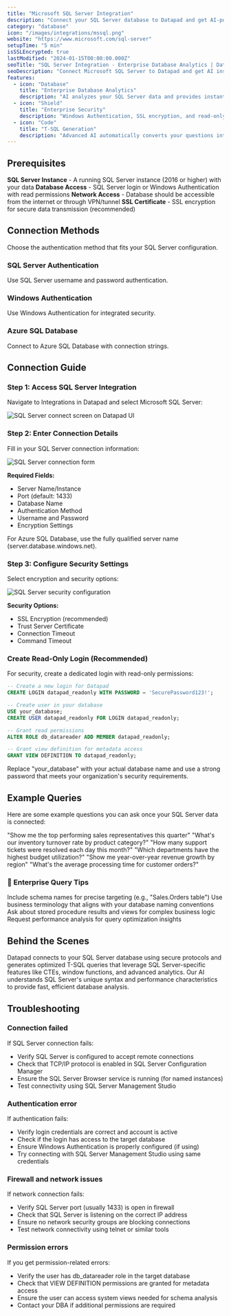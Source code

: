 ```yaml
---
title: "Microsoft SQL Server Integration"
description: "Connect your SQL Server database to Datapad and get AI-powered insights that transform enterprise database data into strategic business intelligence."
category: "database"
icon: "/images/integrations/mssql.png"
website: "https://www.microsoft.com/sql-server"
setupTime: "5 min"
isSSLEncrypted: true
lastModified: "2024-01-15T00:00:00.000Z"
seoTitle: "SQL Server Integration - Enterprise Database Analytics | Datapad"
seoDescription: "Connect Microsoft SQL Server to Datapad and get AI insights from your enterprise database with natural language queries and advanced analytics."
features:
  - icon: "Database"
    title: "Enterprise Database Analytics"
    description: "AI analyzes your SQL Server data and provides instant insights from complex enterprise datasets with natural language queries."
  - icon: "Shield"
    title: "Enterprise Security"
    description: "Windows Authentication, SSL encryption, and read-only access ensure your SQL Server data remains secure."
  - icon: "Code"
    title: "T-SQL Generation"
    description: "Advanced AI automatically converts your questions into optimized T-SQL queries with SQL Server specific functions."
---
```


## Prerequisites

<FeatureItem>**SQL Server Instance** - A running SQL Server instance (2016 or higher) with your data</FeatureItem>
<FeatureItem>**Database Access** - SQL Server login or Windows Authentication with read permissions</FeatureItem>
<FeatureItem>**Network Access** - Database should be accessible from the internet or through VPN/tunnel</FeatureItem>
<FeatureItem>**SSL Certificate** - SSL encryption for secure data transmission (recommended)</FeatureItem>

## Connection Methods

Choose the authentication method that fits your SQL Server configuration.

### SQL Server Authentication
Use SQL Server username and password authentication.

### Windows Authentication
Use Windows Authentication for integrated security.

### Azure SQL Database
Connect to Azure SQL Database with connection strings.

## Connection Guide

### Step 1: Access SQL Server Integration

Navigate to Integrations in Datapad and select Microsoft SQL Server:

![SQL Server connect screen on Datapad UI](/images/docs/mssql-connect.png)

### Step 2: Enter Connection Details

Fill in your SQL Server connection information:

![SQL Server connection form](/images/docs/mssql-form.png)

**Required Fields:**
- Server Name/Instance
- Port (default: 1433)
- Database Name
- Authentication Method
- Username and Password
- Encryption Settings

<StepItem>For Azure SQL Database, use the fully qualified server name (server.database.windows.net).</StepItem>

### Step 3: Configure Security Settings

Select encryption and security options:

![SQL Server security configuration](/images/docs/mssql-security.png)

**Security Options:**
- SSL Encryption (recommended)
- Trust Server Certificate
- Connection Timeout
- Command Timeout

### Create Read-Only Login (Recommended)

For security, create a dedicated login with read-only permissions:

```sql
-- Create a new login for Datapad
CREATE LOGIN datapad_readonly WITH PASSWORD = 'SecurePassword123!';

-- Create user in your database
USE your_database;
CREATE USER datapad_readonly FOR LOGIN datapad_readonly;

-- Grant read permissions
ALTER ROLE db_datareader ADD MEMBER datapad_readonly;

-- Grant view definition for metadata access
GRANT VIEW DEFINITION TO datapad_readonly;
```

<WarningItem>Replace "your_database" with your actual database name and use a strong password that meets your organization's security requirements.</WarningItem>

## Example Queries

Here are some example questions you can ask once your SQL Server data is connected:

<StepItem>"Show me the top performing sales representatives this quarter"</StepItem>
<StepItem>"What's our inventory turnover rate by product category?"</StepItem>
<StepItem>"How many support tickets were resolved each day this month?"</StepItem>
<StepItem>"Which departments have the highest budget utilization?"</StepItem>
<StepItem>"Show me year-over-year revenue growth by region"</StepItem>
<StepItem>"What's the average processing time for customer orders?"</StepItem>

### 💬 Enterprise Query Tips

<TipItem>Include schema names for precise targeting (e.g., "Sales.Orders table")</TipItem>
<TipItem>Use business terminology that aligns with your database naming conventions</TipItem>
<TipItem>Ask about stored procedure results and views for complex business logic</TipItem>
<TipItem>Request performance analysis for query optimization insights</TipItem>

## Behind the Scenes

Datapad connects to your SQL Server database using secure protocols and generates optimized T-SQL queries that leverage SQL Server-specific features like CTEs, window functions, and advanced analytics. Our AI understands SQL Server's unique syntax and performance characteristics to provide fast, efficient database analysis.

## Troubleshooting

### Connection failed
If SQL Server connection fails:
- Verify SQL Server is configured to accept remote connections
- Check that TCP/IP protocol is enabled in SQL Server Configuration Manager
- Ensure the SQL Server Browser service is running (for named instances)
- Test connectivity using SQL Server Management Studio

### Authentication error
If authentication fails:
- Verify login credentials are correct and account is active
- Check if the login has access to the target database
- Ensure Windows Authentication is properly configured (if using)
- Try connecting with SQL Server Management Studio using same credentials

### Firewall and network issues
If network connection fails:
- Verify SQL Server port (usually 1433) is open in firewall
- Check that SQL Server is listening on the correct IP address
- Ensure no network security groups are blocking connections
- Test network connectivity using telnet or similar tools

### Permission errors
If you get permission-related errors:
- Verify the user has db_datareader role in the target database
- Check that VIEW DEFINITION permissions are granted for metadata access
- Ensure the user can access system views needed for schema analysis
- Contact your DBA if additional permissions are required
